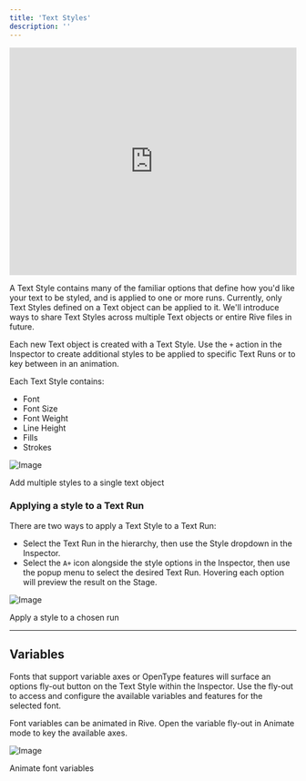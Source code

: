```yaml
---
title: 'Text Styles'
description: ''
---
```


<iframe width="100%" height="400" src="https://www.youtube.com/embed/i5HDtWJQ6Ko?si=SaxcR_BEpb2DMMRu" title="YouTube video player" frameborder="0" allow="accelerometer; autoplay; clipboard-write; encrypted-media; gyroscope; picture-in-picture; web-share" referrerpolicy="strict-origin-when-cross-origin" allowfullscreen></iframe>

A Text Style contains many of the familiar options that define how you'd like your text to be styled, and is applied to one or more runs. Currently, only Text Styles defined on a Text object can be applied to it. We'll introduce ways to share Text Styles across multiple Text objects or entire Rive files in future.

Each new Text object is created with a Text Style. Use the `+` action in the Inspector to create additional styles to be applied to specific Text Runs or to key between in an animation.

Each Text Style contains:

- Font
- Font Size
- Font Weight
- Line Height
- Fills
- Strokes

![Image](https://ucarecdn.com/b86fdd26-2b6e-4a27-81c6-867b13d64b59/)

Add multiple styles to a single text object

### Applying a style to a Text Run

There are two ways to apply a Text Style to a Text Run:

- Select the Text Run in the hierarchy, then use the Style dropdown in the Inspector.
- Select the `A+` icon alongside the style options in the Inspector, then use the popup menu to select the desired Text Run. Hovering each option will preview the result on the Stage.

![Image](https://ucarecdn.com/86daac9c-dfb4-4857-a128-94ace4a2c420/)

Apply a style to a chosen run

---

## Variables 

Fonts that support variable axes or OpenType features will surface an options fly-out button on the Text Style within the Inspector. Use the fly-out to access and configure the available variables and features for the selected font.

Font variables can be animated in Rive. Open the variable fly-out in Animate mode to key the available axes.

![Image](https://ucarecdn.com/a9d4fa86-617d-4f9a-b2a6-c296ada2c3e1/)

Animate font variables